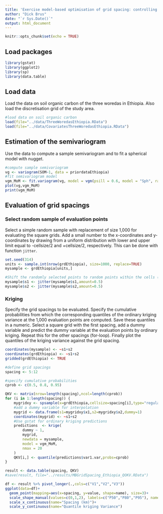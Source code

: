 ```yaml
---
title: 'Exercise model-based optimisation of grid spacing: controlling a quantile of the ordinary kriging variance'
author: "Dick Brus"
date: "`r Sys.Date()`"
output: html_document
---
```


```r
knitr::opts_chunk$set(echo = TRUE)
```

## Load packages

```r
library(gstat)
library(ggplot2)
library(sp)
library(data.table)
```

## Load data

Load the data on soil organic carbon of the three woredas in Ethiopia. Also load the discretisation grid of the study area.

```r
#load data on soil organic carbon
load(file="../data/ThreeWoredasEthiopia.RData")
load(file="../data/CovariatesThreeWoredasEthiopia.RData")
```

## Estimation of the semivariogram

Use the data to compute a sample semivariogram and to fit a spherical model with nugget.

```r
#compute sample semivariogram
vg <- variogram(SOM~1, data = priordataEthiopia)
#fit semivariogram model
vgm_MoM <- fit.variogram(vg, model = vgm(psill = 0.6, model = "Sph", range = 40, nugget = 0.6))
plot(vg,vgm_MoM)
print(vgm_MoM)
```

## Evaluation of grid spacings

### Select random sample of evaluation points

Select a simple random sample with replacement of size 1,000 for evaluating the square grids. Add a small number to the x-coordinates and y-coordinates by drawing from a uniform distribution with lower and upper limit equal to -cellsize/2 and +cellsize/2, respectively. This can be done with function `jitter`.

```r
set.seed(314)
units <- sample.int(nrow(grdEthiopia), size=1000, replace=TRUE)
mysample <- grdEthiopia[units,]

#Shift the randomly selected points to random points within the cells (cellsize is 1 km x 1 km)
mysample$s1 <- jitter(mysample$s1,amount=0.5)
mysample$s2 <- jitter(mysample$s2,amount=0.5)
```

### Kriging

Specify the grid spacings to be evaluated. Specify the cumulative probabilities from which the corresponding quantiles of the ordinary kriging variance at the 1,000 evaluation points are computed. Save these quantiles in a numeric. Select a square grid with the first spacing, add a dummy variable and predict the dummy variable at the evaluation points by ordinary kriging.  Repeat this for the other spacings (for-loop). Finally plot the quantiles of the kriging variance against the grid spacing.

```r
coordinates(mysample) <- ~s1+s2
coordinates(grdEthiopia) <- ~s1+s2
gridded(grdEthiopia) <- TRUE

#define grid spacings
spacing <- 5:12

#specify cumulative probabilities
cprob <- c(0.5, 0.8, 0.95)

QKV <- matrix(nrow=length(spacing),ncol=length(cprob))
for (i in 1:length(spacing)) {
    mygridxy <- spsample(x=grdEthiopia,cellsize=spacing[i],type="regular",offset=c(0.5,0.5))
    #add a dummy variable for interpolation
    mygrid <- data.frame(s1=mygridxy$x1,s2=mygridxy$x2,dummy=1)
    coordinates(mygrid) <- ~s1+s2
    #Use gstat for ordinary kriging predictions
    predictions  <- krige(
        dummy ~ 1,
        mygrid,
        newdata = mysample,
        model = vgm_MoM,
        nmax = 20
    )
    QKV[i,] <- quantile(predictions$var1.var,probs=cprob)
}

result <- data.table(spacing, QKV)
#save(result, file="../results/MBGridSpacing_Ethiopia_QOKV.RData")

df <- result %>% pivot_longer(.,cols=c("V1","V2","V3"))
ggplot(data=df)+
  geom_point(mapping=aes(x=spacing, y=value, shape=name), size=3)+
  scale_shape_manual(values=c(0,1,2), labels=c("P50","P80","P95"), name="Criterion") +
  scale_x_continuous(name="Spacing (km)")+
  scale_y_continuous(name="Quantile kriging Variance")
```

